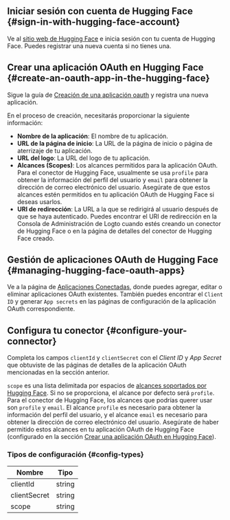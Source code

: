 ## Iniciar sesión con cuenta de Hugging Face \{#sign-in-with-hugging-face-account}

Ve al [sitio web de Hugging Face](https://huggingface.co/) e inicia sesión con tu cuenta de Hugging Face. Puedes registrar una nueva cuenta si no tienes una.

## Crear una aplicación OAuth en Hugging Face \{#create-an-oauth-app-in-the-hugging-face}

Sigue la guía de [Creación de una aplicación oauth](https://huggingface.co/docs/hub/en/oauth#creating-an-oauth-app) y registra una nueva aplicación.

En el proceso de creación, necesitarás proporcionar la siguiente información:

- **Nombre de la aplicación**: El nombre de tu aplicación.
- **URL de la página de inicio**: La URL de la página de inicio o página de aterrizaje de tu aplicación.
- **URL del logo**: La URL del logo de tu aplicación.
- **Alcances (Scopes)**: Los alcances permitidos para la aplicación OAuth. Para el conector de Hugging Face, usualmente se usa `profile` para obtener la información del perfil del usuario y `email` para obtener la dirección de correo electrónico del usuario. Asegúrate de que estos alcances estén permitidos en tu aplicación OAuth de Hugging Face si deseas usarlos.
- **URI de redirección**: La URL a la que se redirigirá al usuario después de que se haya autenticado. Puedes encontrar el URI de redirección en la Consola de Administración de Logto cuando estés creando un conector de Hugging Face o en la página de detalles del conector de Hugging Face creado.

## Gestión de aplicaciones OAuth de Hugging Face \{#managing-hugging-face-oauth-apps}

Ve a la página de [Aplicaciones Conectadas](https://huggingface.co/settings/connected-applications), donde puedes agregar, editar o eliminar aplicaciones OAuth existentes. También puedes encontrar el `Client ID` y generar `App secrets` en las páginas de configuración de la aplicación OAuth correspondiente.

## Configura tu conector \{#configure-your-connector}

Completa los campos `clientId` y `clientSecret` con el _Client ID_ y _App Secret_ que obtuviste de las páginas de detalles de la aplicación OAuth mencionadas en la sección anterior.

`scope` es una lista delimitada por espacios de [alcances soportados por Hugging Face](https://huggingface.co/docs/hub/en/oauth#currently-supported-scopes). Si no se proporciona, el alcance por defecto será `profile`. Para el conector de Hugging Face, los alcances que podrías querer usar son `profile` y `email`. El alcance `profile` es necesario para obtener la información del perfil del usuario, y el alcance `email` es necesario para obtener la dirección de correo electrónico del usuario. Asegúrate de haber permitido estos alcances en tu aplicación OAuth de Hugging Face (configurado en la sección [Crear una aplicación OAuth en Hugging Face](#create-an-oauth-app-in-the-hugging-face)).

### Tipos de configuración \{#config-types}

| Nombre       | Tipo   |
| ------------ | ------ |
| clientId     | string |
| clientSecret | string |
| scope        | string |
